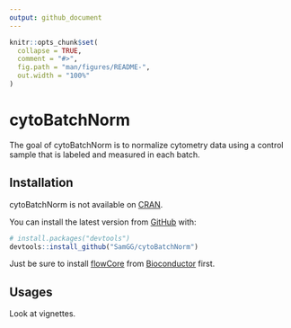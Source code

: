 ```yaml
---
output: github_document
---
```


<!-- README.md is generated from README.Rmd. Please edit that file -->

```r
knitr::opts_chunk$set(
  collapse = TRUE,
  comment = "#>",
  fig.path = "man/figures/README-",
  out.width = "100%"
)
```

# cytoBatchNorm

<!-- badges: start -->
<!-- badges: end -->

The goal of cytoBatchNorm is to normalize cytometry data using a control sample that is labeled and measured in each batch.

## Installation

cytoBatchNorm is not available on [CRAN](https://CRAN.R-project.org).

You can install the latest version from [GitHub](https://github.com/) with:

``` r
# install.packages("devtools")
devtools::install_github("SamGG/cytoBatchNorm")
```

Just be sure to install [flowCore](https://www.bioconductor.org/packages/release/bioc/html/flowCore.html) from [Bioconductor](https://www.bioconductor.org) first.

## Usages

Look at vignettes.
